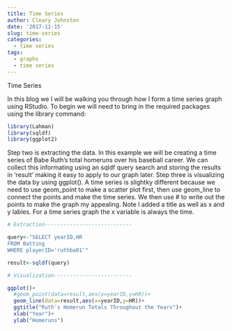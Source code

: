 ```yaml
---
title: Time Series
author: Cleary Johnston
date: '2017-11-15'
slug: time-series
categories:
  - time series
tags:
  - graphs
  - time series
---
```


Time Series

In this blog we I will be walking you through how I form a time series graph using RStudio. To begin we will need to bring in the required packages using the library command:

```r
library(Lahman)
library(sqldf)
library(ggplot2)
```
 
Step two is extracting the data. In this example we will be creating a time series of Babe Ruth's total homeruns over his baseball career. We can collect this informating using an sqldf query search and storing the results in 'result' making it easy to apply to our graph later. Step three is visualizing the data by using ggplot(). A time series is slightky different because we need to use geom_point to make a scatter plot first, then use geom_line to connect the points and make the time series. We then use # to write out the points to make the graph my appealing. Note I added a title as well as x and y lables. For a time series graph the x variable is always the time.

```r
# Extraction----------------------------

query<-"SELECT yearID,HR
FROM Batting
WHERE playerID='ruthba01'"

result<-sqldf(query)

# Visualization-------------------------

ggplot()+
  #geom_point(data=result,aes(x=yearID,y=HR))+
  geom_line(data=result,aes(x=yearID,y=HR))+
  ggtitle("Ruth's Homerun Totals Throughout the Years")+
  xlab("Year")+
  ylab("Homeruns")
```

